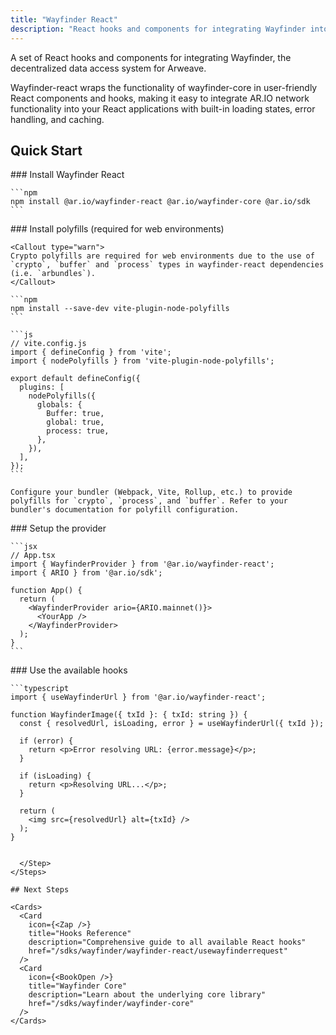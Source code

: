 ```yaml
---
title: "Wayfinder React"
description: "React hooks and components for integrating Wayfinder into React applications"
---
```



A set of React hooks and components for integrating Wayfinder, the decentralized data access system for Arweave.

Wayfinder-react wraps the functionality of wayfinder-core in user-friendly React components and hooks, making it easy to integrate AR.IO network functionality into your React applications with built-in loading states, error handling, and caching.

## Quick Start

<Steps>
  <Step>
    ### Install Wayfinder React

    ```npm
    npm install @ar.io/wayfinder-react @ar.io/wayfinder-core @ar.io/sdk
    ```

  </Step>
  <Step>
    ### Install polyfills (required for web environments)

    <Callout type="warn">
    Crypto polyfills are required for web environments due to the use of `crypto`, `buffer` and `process` types in wayfinder-react dependencies (i.e. `arbundles`).
    </Callout>

    ```npm
    npm install --save-dev vite-plugin-node-polyfills
    ```

    ```js
    // vite.config.js
    import { defineConfig } from 'vite';
    import { nodePolyfills } from 'vite-plugin-node-polyfills';

    export default defineConfig({
      plugins: [
        nodePolyfills({
          globals: {
            Buffer: true,
            global: true,
            process: true,
          },
        }),
      ],
    });
    ```

    Configure your bundler (Webpack, Vite, Rollup, etc.) to provide polyfills for `crypto`, `process`, and `buffer`. Refer to your bundler's documentation for polyfill configuration.
  </Step>
  <Step>
    ### Setup the provider

    ```jsx
    // App.tsx
    import { WayfinderProvider } from '@ar.io/wayfinder-react';
    import { ARIO } from '@ar.io/sdk';

    function App() {
      return (
        <WayfinderProvider ario={ARIO.mainnet()}>
          <YourApp />
        </WayfinderProvider>
      );
    }
    ```

  </Step>
  <Step>
    ### Use the available hooks
    
    ```typescript
    import { useWayfinderUrl } from '@ar.io/wayfinder-react';

    function WayfinderImage({ txId }: { txId: string }) {
      const { resolvedUrl, isLoading, error } = useWayfinderUrl({ txId });

      if (error) {
        return <p>Error resolving URL: {error.message}</p>;
      }

      if (isLoading) {
        return <p>Resolving URL...</p>;
      }

      return (
        <img src={resolvedUrl} alt={txId} />
      );
    }
```

  </Step>
</Steps>

## Next Steps

<Cards>
  <Card
    icon={<Zap />}
    title="Hooks Reference"
    description="Comprehensive guide to all available React hooks"
    href="/sdks/wayfinder/wayfinder-react/usewayfinderrequest"
  />
  <Card
    icon={<BookOpen />}
    title="Wayfinder Core"
    description="Learn about the underlying core library"
    href="/sdks/wayfinder/wayfinder-core"
  />
</Cards>
